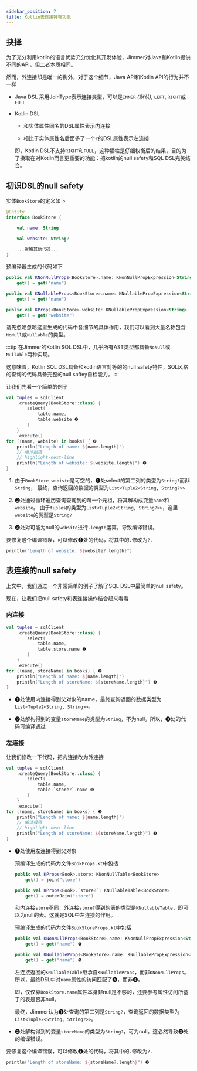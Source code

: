```yaml
---
sidebar_position: 7
title: Kotlin表连接特有功能
---
```


## 抉择

为了充分利用kotlin的语言优势充分优化其开发体验，Jimmer对Java和Kotlin提供不同的API，但二者本质相同。

然而，外连接却是唯一的例外，对于这个细节，Java API和Kotlin API的行为并不一样

-   Java DSL
    采用JoinType表示连接类型，可以是`INNER` *(默认)*, `LEFT`, `RIGHT`或`FULL`

-   Kotlin DSL

    -   和实体属性同名的DSL属性表示内连接

    -   相比于实体属性名后面多了一个`?`的DSL属性表示左连接

    即，Kotlin DSL不支持`RIGHT`和`FULL`，这种牺牲是仔细权衡后的结果，目的为了换取在对Kotlin而言更重要的功能：把kotlin的null safety和SQL DSL完美结合。

## 初识DSL的null safety

实体`BookStore`的定义如下

```kotlin
@Entity
interface BookStore {

    val name: String

    val website: String?

    ...省略其他代码...
}
```

预编译器生成的代码如下

```kotlin
public val KNonNullProps<BookStore>.name: KNonNullPropExpression<String>
    get() = get("name")

public val KNullableProps<BookStore>.name: KNullablePropExpression<String>
    get() = get("name")

public val KProps<BookStore>.website: KNullablePropExpression<String>
    get() = get("website")
```

请先忽略忽略这里生成的代码中各细节的具体作用，我们可以看到大量名称包含`NoNull`或`Nullable`的类型。

:::tip
在Jimmer的Kotlin SQL DSL中，几乎所有AST类型都具备`NoNull`或`Nullable`两种实现。

这意味着，Kotlin SQL DSL具备和kotlin语言对等的的null safety特性，SQL风格的查询的代码具备完整的null saftey自检能力。
:::

让我们先看一个简单的例子

```kotlin
val tuples = sqlClient
    .createQuery(BookStore::class) {
        select(
            table.name,
            table.website ❶
        )
    }
    .execute()
for ((name, website) in books) { ❷
    println("Length of name: ${name.length}")
    // 编译报错
    // highlight-next-line
    println("Length of website: ${website.length}") ❸
}
```

1.  由于`BookStore.webiste`是可空的，❶处select的第二列的类型为`String?`而非`String`，
    最终，查询返回的数据的类型为`List<Tuple2<String, String?>>`

2.  ❷处通过循环遍历查询查询到的每一个元祖，将其解构成变量`name`和`website`。
    由于`tuples`的类型为`List<Tuple2<String, String?>>`，这里`website`的类型是`String?`

3.  ❸处对可能为null的`website`进行`.length`运算，导致编译错误。

要修复这个编译错误，可以修改❸处的代码，将其中的`.`修改为`?.`

```kotlin
println("Length of website: ${website?.length}")
```

## 表连接的null safety

上文中，我们通过一个非常简单的例子了解了SQL DSL中最简单的null safety。

现在，让我们把null safety和表连接操作结合起来看看

### 内连接

```kotlin
val tuples = sqlClient
    .createQuery(BookStore::class) {
        select(
            table.name,
            table.store.name ❶
        )
    }
    .execute()
for ((name, storeName) in books) { ❷
    println("Length of name: ${name.length}")
    println("Length of storeName: ${storeName.length}") ❸
}
```

-   ❶处使用内连接得到父对象的name，最终查询返回的数据类型为`List<Tuple2<String, String>>`。

-   ❷处解构得到的变量`storeName`的类型为`String`，不为null。所以，❸处的代码可编译通过

### 左连接

让我们修改一下代码，把内连接改为外连接

```kotlin
val tuples = sqlClient
    .createQuery(BookStore::class) {
        select(
            table.name,
            table.`store?`.name ❶
        )
    }
    .execute()
for ((name, storeName) in books) { ❷
    println("Length of name: ${name.length}")
    // 编译报错
    // highlight-next-line
    println("Length of storeName: ${storeName.length}") ❸
}
```

-   ❶处使用左连接得到父对象

    预编译生成的代码为文件`BookProps.kt`中包括

    ```kotlin
    public val KProps<Book>.store: KNonNullTable<BookStore>
        get() = join("store")

    public val KProps<Book>.`store?`: KNullableTable<BookStore>
        get() = outerJoin("store")
    ```

    和内连接`store`不同，外连接`store?`得到的表的类型是`KNullableTable`，即可以为null的表。这就是SQL中左连接的作用。

    预编译生成的代码为文件`BookStoreProps.kt`中包括

    ```kotlin
    public val KNonNullProps<BookStore>.name: KNonNullPropExpression<String>
        get() = get("name") ❹

    public val KNullableProps<BookStore>.name: KNullablePropExpression<String>
        get() = get("name") ❺
    ```

    左连接返回的`KNullableTable`继承自`KNullableProps`，而非`KNonNullProps`。
    所以，最终DSL中对`name`属性的访问匹配了❺，而非❹。
    
    即，仅仅靠`BookStore.name`属性本身非null是不够的，还要参考属性访问所基于的表是否非null。

    最终，Jimmer认为❶处查询的第二列是`String?`，查询返回的数据类型为`List<Tuple2<String, String?>>`。

-   ❷处解构得到的变量`storeName`的类型为`String?`，可为null。这必然导致❸处的编译错误。

要修复这个编译错误，可以修改❸处的代码，将其中的`.`修改为`?.`

```kotlin
println("Length of storeName: ${storeName?.length}") ❸
```